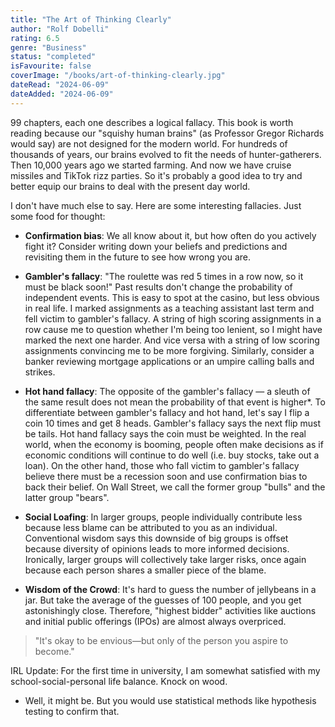 ```yaml
---
title: "The Art of Thinking Clearly"
author: "Rolf Dobelli"
rating: 6.5
genre: "Business"
status: "completed"
isFavourite: false
coverImage: "/books/art-of-thinking-clearly.jpg"
dateRead: "2024-06-09"
dateAdded: "2024-06-09"
---
```


99 chapters, each one describes a logical fallacy. This book is worth reading because our "squishy human brains" (as Professor Gregor Richards would say) are not designed for the modern world. For hundreds of thousands of years, our brains evolved to fit the needs of hunter-gatherers. Then 10,000 years ago we started farming. And now we have cruise missiles and TikTok rizz parties. So it's probably a good idea to try and better equip our brains to deal with the present day world.

I don't have much else to say. Here are some interesting fallacies. Just some food for thought:

- **Confirmation bias**: We all know about it, but how often do you actively fight it? Consider writing down your beliefs and predictions and revisiting them in the future to see how wrong you are.

- **Gambler's fallacy**: "The roulette was red 5 times in a row now, so it must be black soon!" Past results don't change the probability of independent events. This is easy to spot at the casino, but less obvious in real life. I marked assignments as a teaching assistant last term and fell victim to gambler's fallacy. A string of high scoring assignments in a row cause me to question whether I'm being too lenient, so I might have marked the next one harder. And vice versa with a string of low scoring assignments convincing me to be more forgiving. Similarly, consider a banker reviewing mortgage applications or an umpire calling balls and strikes.

- **Hot hand fallacy**: The opposite of the gambler's fallacy — a sleuth of the same result does not mean the probability of that event is higher*. To differentiate between gambler's fallacy and hot hand, let's say I flip a coin 10 times and get 8 heads. Gambler's fallacy says the next flip must be tails. Hot hand fallacy says the coin must be weighted. In the real world, when the economy is booming, people often make decisions as if economic conditions will continue to do well (i.e. buy stocks, take out a loan). On the other hand, those who fall victim to gambler's fallacy believe there must be a recession soon and use confirmation bias to back their belief. On Wall Street, we call the former group "bulls" and the latter group "bears".

- **Social Loafing**: In larger groups, people individually contribute less because less blame can be attributed to you as an individual. Conventional wisdom says this downside of big groups is offset because diversity of opinions leads to more informed decisions. Ironically, larger groups will collectively take larger risks, once again because each person shares a smaller piece of the blame.

- **Wisdom of the Crowd**: It's hard to guess the number of jellybeans in a jar. But take the average of the guesses of 100 people, and you get astonishingly close. Therefore, "highest bidder" activities like auctions and initial public offerings (IPOs) are almost always overpriced.

> "It's okay to be envious—but only of the person you aspire to become."

IRL Update: For the first time in university, I am somewhat satisfied with my school-social-personal life balance. Knock on wood.

* Well, it might be. But you would use statistical methods like hypothesis testing to confirm that.